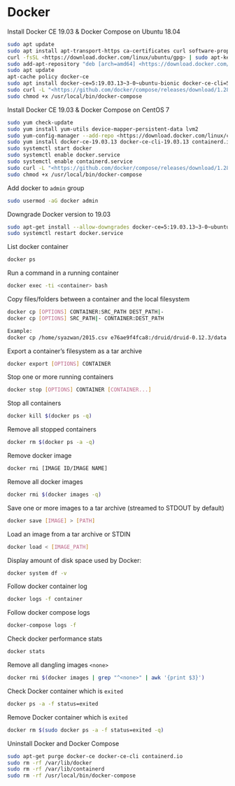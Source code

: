 # Docker

Install Docker CE 19.03 & Docker Compose on Ubuntu 18.04

```bash
sudo apt update
sudo apt install apt-transport-https ca-certificates curl software-properties-common
curl -fsSL <https://download.docker.com/linux/ubuntu/gpg> | sudo apt-key add -
sudo add-apt-repository "deb [arch=amd64] <https://download.docker.com/linux/ubuntu> bionic stable"
sudo apt update
apt-cache policy docker-ce
sudo apt install docker-ce=5:19.03.13~3-0~ubuntu-bionic docker-ce-cli=5:19.03.13~3-0~ubuntu-bionic containerd.io=1.3.7-1
sudo curl -L "<https://github.com/docker/compose/releases/download/1.28.2/docker-compose-$>(uname -s)-$(uname -m)" -o /usr/local/bin/docker-compose
sudo chmod +x /usr/local/bin/docker-compose
```

Install Docker CE 19.03 & Docker Compose on CentOS 7

```bash
sudo yum check-update
sudo yum install yum-utils device-mapper-persistent-data lvm2
sudo yum-config-manager --add-repo <https://download.docker.com/linux/centos/docker-ce.repo>
sudo yum install docker-ce-19.03.13 docker-ce-cli-19.03.13 containerd.io-1.3.7
sudo systemctl start docker
sudo systemctl enable docker.service
sudo systemctl enable containerd.service
sudo curl -L "<https://github.com/docker/compose/releases/download/1.28.2/docker-compose-$>(uname -s)-$(uname -m)" -o /usr/local/bin/docker-compose
sudo chmod +x /usr/local/bin/docker-compose
```

Add docker to `admin` group

```bash
sudo usermod -aG docker admin
```

Downgrade Docker version to 19.03

```bash
sudo apt-get install --allow-downgrades docker-ce=5:19.03.13~3-0~ubuntu-bionic docker-ce-cli=5:19.03.13~3-0~ubuntu-bionic containerd.io=1.3.7-1
sudo systemctl restart docker.service
```

List docker container

```bash
docker ps
```

Run a command in a running container

```bash
docker exec -ti <container> bash
```

Copy files/folders between a container and the local filesystem

```bash
docker cp [OPTIONS] CONTAINER:SRC_PATH DEST_PATH|-
docker cp [OPTIONS] SRC_PATH|- CONTAINER:DEST_PATH

Example:
docker cp /home/syazwan/2015.csv e76ae9f4fca8:/druid/druid-0.12.3/data
```

Export a container’s filesystem as a tar archive

```bash
docker export [OPTIONS] CONTAINER
```

Stop one or more running containers

```bash
docker stop [OPTIONS] CONTAINER [CONTAINER...]
```

Stop all containers

```bash
docker kill $(docker ps -q)
```

Remove all stopped containers

```bash
docker rm $(docker ps -a -q)
```

Remove docker image

```bash
docker rmi [IMAGE ID/IMAGE NAME]
```

Remove all docker images

```bash
docker rmi $(docker images -q)
```

Save one or more images to a tar archive (streamed to STDOUT by default)

```bash
docker save [IMAGE] > [PATH]
```

Load an image from a tar archive or STDIN

```bash
docker load < [IMAGE_PATH]
```

Display amount of disk space used by Docker:

```bash
docker system df -v
```

Follow docker container log

```bash
docker logs -f container
```

Follow docker compose logs

```bash
docker-compose logs -f
```

Check docker performance stats

```bash
docker stats
```

Remove all dangling images `<none>`

```bash
docker rmi $(docker images | grep "^<none>" | awk '{print $3}')
```

Check Docker container which is `exited`

```bash
docker ps -a -f status=exited
```

Remove Docker container which is `exited`

```bash
docker rm $(sudo docker ps -a -f status=exited -q)
```

Uninstall Docker and Docker Compose

```bash
sudo apt-get purge docker-ce docker-ce-cli containerd.io
sudo rm -rf /var/lib/docker
sudo rm -rf /var/lib/containerd
sudo rm -rf /usr/local/bin/docker-compose
```